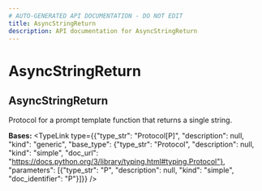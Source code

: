 ```yaml
---
# AUTO-GENERATED API DOCUMENTATION - DO NOT EDIT
title: AsyncStringReturn
description: API documentation for AsyncStringReturn
---
```


# AsyncStringReturn

## <ApiType type="Class" path="prompt_templates/decorator/AsyncStringReturn" symbolName="AsyncStringReturn" /> AsyncStringReturn

Protocol for a prompt template function that returns a single string.

**Bases:** 
<TypeLink type={{"type_str": "Protocol[P]", "description": null, "kind": "generic", "base_type": {"type_str": "Protocol", "description": null, "kind": "simple", "doc_url": "https://docs.python.org/3/library/typing.html#typing.Protocol"}, "parameters": [{"type_str": "P", "description": null, "kind": "simple", "doc_identifier": "P"}]}} />

